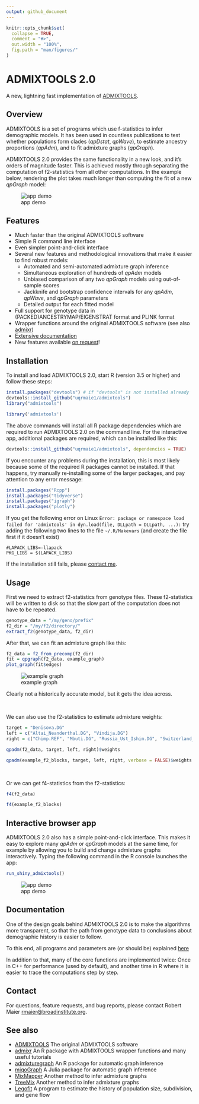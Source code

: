 ```yaml
---
output: github_document
---
```


<!-- README.md is generated from README.Rmd. Please edit that file --->

```r
knitr::opts_chunk$set(
  collapse = TRUE,
  comment = "#>",
  out.width = "100%",
  fig.path = "man/figures/"
)
```


# ADMIXTOOLS 2.0

A new, lightning fast implementation of [ADMIXTOOLS](https://github.com/DReichLab/AdmixTools).


## Overview

ADMIXTOOLS is a set of programs which use f-statistics to infer demographic models. It has been used in countless publications to test whether populations form clades (*qpDstat*, *qpWave*), to estimate ancestry proportions (*qpAdm*), and to fit admixture graphs (*qpGraph*).

ADMIXTOOLS 2.0 provides the same functionality in a new look, and it's orders of magnitude faster. This is achieved mostly through separating the computation of f2-statistics from all other computations. In the example below, rendering the plot takes much longer than computing the fit of a new *qpGraph* model:

![app demo](man/figures/shinyapp1.gif)

## Features

* Much faster than the original ADMIXTOOLS software
* Simple R command line interface
* Even simpler point-and-click interface
* Several new features and methodological innovations that make it easier to find robust models:
  + Automated and semi-automated admixture graph inference
  + Simultaneous exploration of hundreds of *qpAdm* models
  + Unbiased comparison of any two *qpGraph* models using out-of-sample scores
  + Jackknife and bootstrap confidence intervals for any *qpAdm*, *qpWave*, and *qpGraph* parameters
  + Detailed output for each fitted model
* Full support for genotype data in (PACKED)ANCESTRYMAP/EIGENSTRAT format and PLINK format
* Wrapper functions around the original ADMIXTOOLS software (see also [admixr](https://bodkan.net/admixr/index.html))
<!-- * Simple interface with [msprime](https://msprime.readthedocs.io/en/stable/index.html) for simulating under a given admixture graph -->
* [Extensive documentation](https://uqrmaie1.github.io/admixtools/articles/admixtools.html)
* New features available [on request](mailto:rmaier@broadinstitute.org)!


## Installation

To install and load ADMIXTOOLS 2.0, start R (version 3.5 or higher) and follow these steps:

```r
install.packages("devtools") # if "devtools" is not installed already
devtools::install_github("uqrmaie1/admixtools")
library("admixtools")
```

```r
library('admixtools')
```

The above commands will install all R package dependencies which are required to run ADMIXTOOLS 2.0 on the command line. For the interactive app, additional packages are required, which can be installed like this:

```r
devtools::install_github("uqrmaie1/admixtools", dependencies = TRUE)
```

If you encounter any problems during the installation, this is most likely because some of the required R packages cannot be installed. If that happens, try manually re-installing some of the larger packages, and pay attention to any error message:

```r
install.packages("Rcpp")
install.packages("tidyverse")
install.packages("igraph")
install.packages("plotly")
```

If you get the following error on Linux
`Error: package or namespace load failed for 'admixtools' in dyn.load(file, DLLpath = DLLpath, ...):`
try adding the following two lines to the file `~/.R/Makevars` (and create the file first if it doesn't exist)
 
```
#LAPACK_LIBS=-llapack
PKG_LIBS = $(LAPACK_LIBS)
```

If the installation still fails, please [contact me](mailto:rmaier@broadinstitute.org).


## Usage

First we need to extract f2-statistics from genotype files. These f2-statistics will be written to disk so that the slow part of the computation does not have to be repeated.

```r
genotype_data = "/my/geno/prefix"
f2_dir = "/my/f2/directory/"
extract_f2(genotype_data, f2_dir)
```

After that, we can fit an admixture graph like this:

```r
f2_data = f2_from_precomp(f2_dir)
fit = qpgraph(f2_data, example_graph)
plot_graph(fit$edges)
```


![example graph](man/figures/graph1.png)

Clearly not a historically accurate model, but it gets the idea across.

<br>

We can also use the f2-statistics to estimate admixture weights: 
```r
target = "Denisova.DG"
left = c("Altai_Neanderthal.DG", "Vindija.DG")
right = c("Chimp.REF", "Mbuti.DG", "Russia_Ust_Ishim.DG", "Switzerland_Bichon.SG")
```
```r
qpadm(f2_data, target, left, right)$weights
```
```r
qpadm(example_f2_blocks, target, left, right, verbose = FALSE)$weights
```

<br>

Or we can get f4-statistics from the f2-statistics:

```r
f4(f2_data)
```
```r
f4(example_f2_blocks)
```

## Interactive browser app

ADMIXTOOLS 2.0 also has a simple point-and-click interface. This makes it easy to explore many *qpAdm* or *qpGraph* models at the same time, for example by allowing you to build and change admixture graphs interactively.
Typing the following command in the R console launches the app:

```r
run_shiny_admixtools()
```


![app demo](man/figures/shinyapp2.gif)


## Documentation

One of the design goals behind ADMIXTOOLS 2.0 is to make the algorithms more transparent, so that the path from genotype data to conclusions about demographic history is easier to follow.

To this end, all programs and parameters are (or should be) explained [here](https://uqrmaie1.github.io/admixtools/articles/admixtools.html)

In addition to that, many of the core functions are implemented twice: Once in C++ for performance (used by default), and another time in R where it is easier to trace the computations step by step.


## Contact

For questions, feature requests, and bug reports, please contact Robert Maier <rmaier@broadinstitute.org>.


## See also

* [ADMIXTOOLS](https://github.com/DReichLab/AdmixTools) The original ADMIXTOOLS software
* [admixr](https://bodkan.net/admixr/index.html) An R package with ADMIXTOOLS wrapper functions and many useful tutorials
* [admixturegraph](https://github.com/mailund/admixture_graph) An R package for automatic graph inference
* [miqoGraph](https://github.com/juliayyan/PhylogeneticTrees.jl) A Julia package for automatic graph inference
* [MixMapper](http://cb.csail.mit.edu/cb/mixmapper/) Another method to infer admixture graphs
* [TreeMix](https://bitbucket.org/nygcresearch/treemix/wiki/Home) Another method to infer admixture graphs
* [Legofit](http://content.csbs.utah.edu/~rogers/src/legofit/index.html) A program to estimate the history of population size, subdivision, and gene flow




